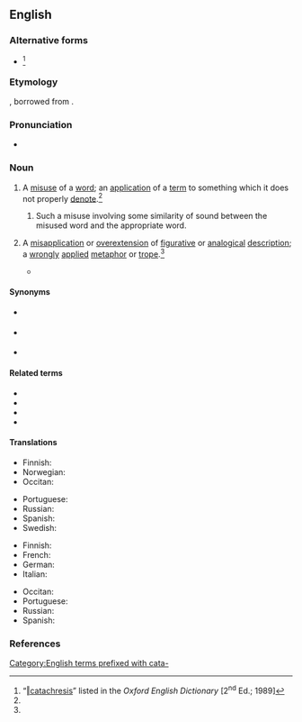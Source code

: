 ==English==
{{wikipedia}}

===Alternative forms===
* {{alter|en|catechresis|katachresis||both 17th century; obsolete}}<ref name="OED">“[http://dictionary.oed.com/cgi/entry/50034338 ‖catachresis]” listed in the ''Oxford English Dictionary'' [2<sup>nd</sup> Ed.; 1989]</ref>

===Etymology===
{{lbor|en|la|catachrēsis}}, borrowed from {{der|en|grc|κατάχρησις|t=misuse (of a word)}}.

===Pronunciation===
* {{a|RP}} {{IPA|en|/ˌkæt.əˈkɹiː.sɪs/}}

===Noun===
{{en-noun|catachreses}}

# A [[misuse]] of a [[word]]; an [[application]] of a [[term]] to something which it does not properly [[denote]].<ref name="OED"/>
## {{lb|en|often, especially}} Such a misuse involving some similarity of sound between the misused word and the appropriate word.
# {{lb|en|rhetoric}} A [[misapplication]] or [[overextension]] of [[figurative]] or [[analogical]] [[description]]; a [[wrongly]] [[applied]] [[metaphor]] or [[trope]].<ref name="OED"/>
#* {{RQ:Langley Rhetoric|14|A '''''Catachresis''''' terms abused receives,<br/>And epithets and attributes improper gives.}}

====Synonyms====
* {{sense|misuse of a word, regardless of similar sounds}} {{l|en|misnomer}}
* {{sense|misuse of a word, with similar sounds}} {{l|en|malapropism}} {{lb|en|this word is sometimes used in a way hyponymic to catachresis, in which sense only absurd and laughable catachreses are malapropisms}}
* {{sense|(rhetoric) bad metaphor or trope}} {{l|en|abusio}}

====Related terms====
{{top4}}
* {{l|en|catachresized}}
* {{l|en|catachrestic}}
* {{l|en|catachrestical}}
* {{l|en|catachrestically}}
{{bottom}}

====Translations====
{{trans-top|misuse of a word}}
* Finnish: {{t|fi|([[sanan]]) [[väärä]] [[käyttö]]}}
* Norwegian: {{t|no|katakrese|m}}
* Occitan: {{t|oc|catacrèsi|f}}
{{trans-mid}}
* Portuguese: {{t+|pt|catacrese|f}}
* Russian: {{t+|ru|катахре́за|f}}
* Spanish: {{t|es|[[impropiedad]] [[léxica]]|f}}
* Swedish: {{t+|sv|katakres|c}}
{{trans-bottom}}

{{trans-top|(''rhetoric'') bad metaphor or trope}}
* Finnish: {{t|fi|katakreesi}}
* French: {{t+|fr|catachrèse|f}}
* German: {{t+|de|Katachrese|f}}
* Italian: {{t+|it|catacresi|f}}
{{trans-mid}}
* Occitan: {{t|oc|catacrèsi|f}}
* Portuguese: {{t+|pt|catacrese|f}}
* Russian: {{t+|ru|катахре́за|f}}
* Spanish: {{t+|es|catacresis|f}}
{{trans-bottom}}

===References===
<references/>

[[Category:English terms prefixed with cata-]]
{{C|en|Figures of speech}}